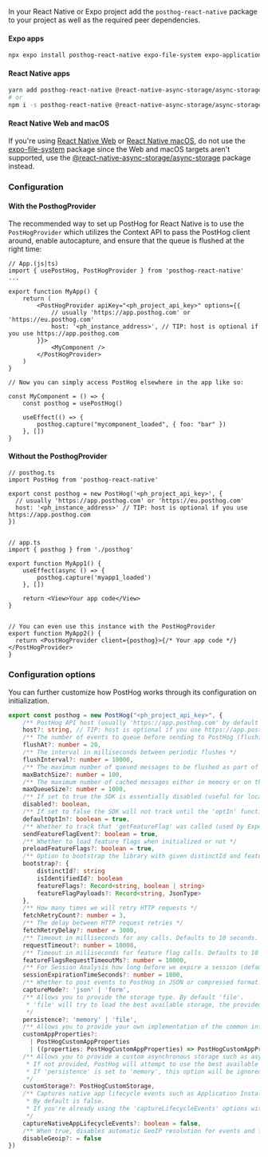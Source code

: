 In your React Native or Expo project add the `posthog-react-native` package to your project as well as the required peer dependencies.

#### Expo apps

```sh
npx expo install posthog-react-native expo-file-system expo-application expo-device expo-localization
```

#### React Native apps

```sh
yarn add posthog-react-native @react-native-async-storage/async-storage react-native-device-info
# or
npm i -s posthog-react-native @react-native-async-storage/async-storage react-native-device-info
```

#### React Native Web and macOS

If you're using [React Native Web](https://github.com/necolas/react-native-web) or [React Native macOS](https://github.com/microsoft/react-native-macos), do not use the [expo-file-system](https://github.com/expo/expo/tree/master/packages/expo-file-system) package since the Web and macOS targets aren't supported, use the [@react-native-async-storage/async-storage](https://github.com/react-native-async-storage/async-storage) package instead.

### Configuration

#### With the PosthogProvider

The recommended way to set up PostHog for React Native is to use the `PostHogProvider` which utilizes the Context API to pass the PostHog client around, enable autocapture, and ensure that the queue is flushed at the right time:

```react-native
// App.(js|ts)
import { usePostHog, PostHogProvider } from 'posthog-react-native'
...

export function MyApp() {
    return (
        <PostHogProvider apiKey="<ph_project_api_key>" options={{
            // usually 'https://app.posthog.com' or 'https://eu.posthog.com'
            host: '<ph_instance_address>', // TIP: host is optional if you use https://app.posthog.com
        }}>
            <MyComponent />
        </PostHogProvider>
    )
}

// Now you can simply access PostHog elsewhere in the app like so:

const MyComponent = () => {
    const posthog = usePostHog()

    useEffect(() => {
        posthog.capture("mycomponent_loaded", { foo: "bar" })
    }, [])
}
```

#### Without the PosthogProvider


```react-native
// posthog.ts
import PostHog from 'posthog-react-native'

export const posthog = new PostHog('<ph_project_api_key>', {
  // usually 'https://app.posthog.com' or 'https://eu.posthog.com'  
  host: '<ph_instance_address>' // TIP: host is optional if you use https://app.posthog.com
})


// app.ts
import { posthog } from './posthog'

export function MyApp1() {
    useEffect(async () => {
        posthog.capture('myapp1_loaded')
    }, [])

    return <View>Your app code</View>
}


// You can even use this instance with the PostHogProvider
export function MyApp2() {
  return <PostHogProvider client={posthog}>{/* Your app code */}</PostHogProvider>
}
```

### Configuration options

You can further customize how PostHog works through its configuration on initialization.

```ts
export const posthog = new PostHog("<ph_project_api_key>", {
    /** PostHog API host (usually 'https://app.posthog.com' by default or 'https://eu.posthog.com') */
    host?: string, // TIP: host is optional if you use https://app.posthog.com
    /** The number of events to queue before sending to PostHog (flushing) */
    flushAt?: number = 20,
    /** The interval in milliseconds between periodic flushes */
    flushInterval?: number = 10000,
    /** The maximum number of queued messages to be flushed as part of a single batch (must be higher than 'flushAt'). */
    maxBatchSize?: number = 100,
    /** The maximum number of cached messages either in memory or on the local storage (must be higher than 'flushAt'). */
    maxQueueSize?: number = 1000,
    /** If set to true the SDK is essentially disabled (useful for local environments where you don't want to track anything) */
    disabled?: boolean,
    /** If set to false the SDK will not track until the 'optIn' function is called. */
    defaultOptIn?: boolean = true,
    /** Whether to track that 'getFeatureFlag' was called (used by Experiments) */
    sendFeatureFlagEvent?: boolean = true,
    /** Whether to load feature flags when initialized or not */
    preloadFeatureFlags?: boolean = true,
    /** Option to bootstrap the library with given distinctId and feature flags */
    bootstrap?: {
        distinctId?: string
        isIdentifiedId?: boolean
        featureFlags?: Record<string, boolean | string>
        featureFlagPayloads?: Record<string, JsonType>
    },
    /** How many times we will retry HTTP requests */
    fetchRetryCount?: number = 3,
    /** The delay between HTTP request retries */
    fetchRetryDelay?: number = 3000,
    /** Timeout in milliseconds for any calls. Defaults to 10 seconds. */
    requestTimeout?: number = 10000,
    /** Timeout in milliseconds for feature flag calls. Defaults to 10 seconds. */
    featureFlagsRequestTimeoutMs?: number = 10000,
    /** For Session Analysis how long before we expire a session (defaults to 30 mins) */
    sessionExpirationTimeSeconds?: number = 1800,
    /** Whether to post events to PostHog in JSON or compressed format. Defaults to 'form' */
    captureMode?: 'json' | 'form',
    /** Allows you to provide the storage type. By default 'file'.
     * 'file' will try to load the best available storage, the provided 'customStorage', 'customAsyncStorage' or in-memory storage.
     */
    persistence?: 'memory' | 'file',
    /** Allows you to provide your own implementation of the common information about your App or a function to modify the default App properties generated */
    customAppProperties?:
      | PostHogCustomAppProperties
      | ((properties: PostHogCustomAppProperties) => PostHogCustomAppProperties),
    /** Allows you to provide a custom asynchronous storage such as async-storage, expo-file-system or a synchronous storage such as mmkv.
     * If not provided, PostHog will attempt to use the best available storage via optional peer dependencies (async-storage, expo-file-system).
     * If 'persistence' is set to 'memory', this option will be ignored.
     */
    customStorage?: PostHogCustomStorage,
    /** Captures native app lifecycle events such as Application Installed, Application Updated, Application Opened, Application Became Active and Application Backgrounded.
     * By default is false.
     * If you're already using the 'captureLifecycleEvents' options with 'initReactNativeNavigation' or 'PostHogProvider, you should not set this to true, otherwise you may see duplicated events.
     */
    captureNativeAppLifecycleEvents?: boolean = false,
    /** When true, disables automatic GeoIP resolution for events and feature flags. Defaults to false */
    disableGeoip?: = false
})
```
